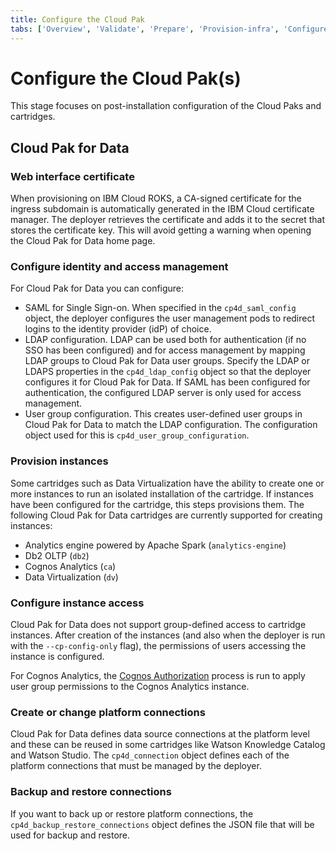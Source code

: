 ```yaml
---
title: Configure the Cloud Pak
tabs: ['Overview', 'Validate', 'Prepare', 'Provision-infra', 'Configure-infra', 'Install-cloud-pak', 'Configure-cloud-pak', 'Deploy-assets', 'Smoke-tests']
---
```


# Configure the Cloud Pak(s)

This stage focuses on post-installation configuration of the Cloud Paks and cartridges.

## Cloud Pak for Data

### Web interface certificate
When provisioning on IBM Cloud ROKS, a CA-signed certificate for the ingress subdomain is automatically generated in the IBM Cloud certificate manager. The deployer retrieves the certificate and adds it to the secret that stores the certificate key. This will avoid getting a warning when opening the Cloud Pak for Data home page.

### Configure identity and access management
For Cloud Pak for Data you can configure:
* SAML for Single Sign-on. When specified in the `cp4d_saml_config` object, the deployer configures the user management pods to redirect logins to the identity provider (idP) of choice.
* LDAP configuration. LDAP can be used both for authentication (if no SSO has been configured) and for access management by mapping LDAP groups to Cloud Pak for Data user groups. Specify the LDAP or LDAPS properties in the `cp4d_ldap_config` object so that the deployer configures it for Cloud Pak for Data. If SAML has been configured for authentication, the configured LDAP server is only used for access management.
* User group configuration. This creates user-defined user groups in Cloud Pak for Data to match the LDAP configuration. The configuration object used for this is `cp4d_user_group_configuration`.

### Provision instances
Some cartridges such as Data Virtualization have the ability to create one or more instances to run an isolated installation of the cartridge. If instances have been configured for the cartridge, this steps provisions them.
The following Cloud Pak for Data cartridges are currently supported for creating instances:
* Analytics engine powered by Apache Spark (`analytics-engine`)
* Db2 OLTP (`db2`)
* Cognos Analytics (`ca`)
* Data Virtualization (`dv`)

### Configure instance access
Cloud Pak for Data does not support group-defined access to cartridge instances. After creation of the instances (and also when the deployer is run with the `--cp-config-only` flag), the permissions of users accessing the instance is configured.

For Cognos Analytics, the [Cognos Authorization](cp4d-cartridges/cognos-authorization) process is run to apply user group permissions to the Cognos Analytics instance.

### Create or change platform connections
Cloud Pak for Data defines data source connections at the platform level and these can be reused in some cartridges like Watson Knowledge Catalog and Watson Studio. The `cp4d_connection` object defines each of the platform connections that must be managed by the deployer.

### Backup and restore connections
If you want to back up or restore platform connections, the `cp4d_backup_restore_connections` object defines the JSON file that will be used for backup and restore.

